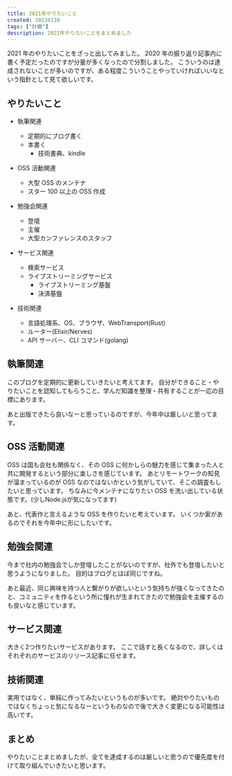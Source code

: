 ```yaml
---
title: 2021年やりたいこと
created: 20210110
tags: ["計画"]
description: 2021年やりたいことをまとめました
---
```


2021 年のやりたいことをざっと出してみました。
2020 年の振り返り記事内に書く予定だったのですが分量が多くなったので分割しました。
こういうのは達成されないことが多いのですが、ある程度こういうことやっていければいいなという指針として見て欲しいです。

## やりたいこと
- 執筆関連
  - 定期的にブログ書く
  - 本書く
    - 技術書典、kindle

- OSS 活動関連
  - 大型 OSS のメンテナ
  - スター 100 以上の OSS 作成

- 勉強会関連
  - 登壇
  - 主催
  - 大型カンファレンスのスタッフ

- サービス関連
  - 検索サービス
  - ライブストリーミングサービス
    - ライブストリーミング基盤
    - 決済基盤

- 技術関連
  - 言語処理系、OS、ブラウザ、WebTransport(Rust)
  - ルーター(Elixir/Nerves)
  - API サーバー、CLI コマンド(golang)

## 執筆関連
このブログを定期的に更新していきたいと考えてます。
自分ができること・やりたいことを認知してもらうこと、学んだ知識を整理・共有することが一応の目標にあります。

あと出版できたら良いなーと思っているのですが、今年中は厳しいと思ってます。

## OSS 活動関連
OSS は国も会社も関係なく、その OSS に何かしらの魅力を感じて集まった人と共に開発するという部分に楽しさを感じています。
あとリモートワークの知見が溜まっているのが OSS なのではないかという気がしていて、そこの調査もしたいと思っています。
ちなみに今メンテナになりたい OSS を洗い出している状態です。(少しNode.jsが気になってます)

あと、代表作と言えるような OSS を作りたいと考えています。
いくつか案があるのでそれを今年中に形にしたいです。

## 勉強会関連
今まで社内の勉強会でしか登壇したことがないのですが、社外でも登壇したいと思うようになりました。
目的はブログとほぼ同じですね。

あと最近、同じ興味を持つ人と繋がりが欲しいという気持ちが強くなってきたのと、コミュニティを作るという所に憧れが生まれてきたので勉強会を主催するのも良いなと感じています。

## サービス関連
大きく2つ作りたいサービスがあります。
ここで話すと長くなるので、詳しくはそれぞれのサービスのリリース記事に任せます。

## 技術関連
実用ではなく、単純に作ってみたいというものが多いです。
絶対やりたいものではなくちょっと気になるなーというものなので後で大きく変更になる可能性は高いです。

## まとめ
やりたいことまとめましたが、全てを達成するのは厳しいと思うので優先度を付けて取り組んでいきたいと思います。
